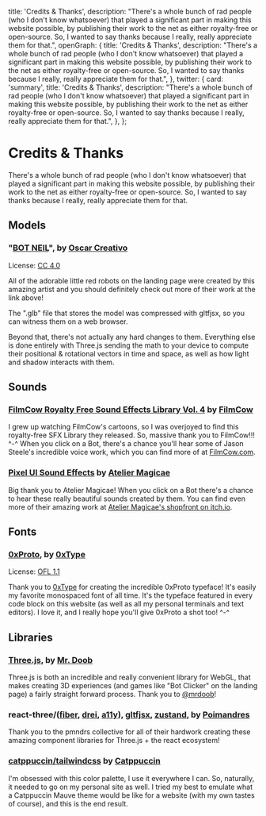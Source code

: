   title: 'Credits & Thanks',
  description:
    "There's a whole bunch of rad people (who I don't know whatsoever) that played a significant part in making this website possible, by publishing their work to the net as either royalty-free or open-source. So, I wanted to say thanks because I really, really appreciate them for that.",
  openGraph: {
    title: 'Credits & Thanks',
    description:
      "There's a whole bunch of rad people (who I don't know whatsoever) that played a significant part in making this website possible, by publishing their work to the net as either royalty-free or open-source. So, I wanted to say thanks because I really, really appreciate them for that.",
  },
  twitter: {
    card: 'summary',
    title: 'Credits & Thanks',
    description:
      "There's a whole bunch of rad people (who I don't know whatsoever) that played a significant part in making this website possible, by publishing their work to the net as either royalty-free or open-source. So, I wanted to say thanks because I really, really appreciate them for that.",
  },
};

# Credits & Thanks

There's a whole bunch of rad people (who I don't know whatsoever) that played a significant part in making this website possible, by publishing their work to the net as either royalty-free or open-source. So, I wanted to say thanks because I really, really appreciate them for that.

## Models

### "[BOT NEIL](https://sketchfab.com/3d-models/bot-neil-animation-by-oscar-creativo-56d5d623bb6c40faaa951aca02080510)", by [Oscar Creativo](https://sketchfab.com/oscar_creativo)

License: [CC 4.0](https://creativecommons.org/licenses/by/4.0/)

All of the adorable little red robots on the landing page were created by this amazing artist and you should definitely check out more of their work at the link above!

The ".glb" file that stores the model was compressed with gltfjsx, so you can witness them on a web browser.

Beyond that, there's not actually any hard changes to them. Everything else is done entirely with Three.js sending the math to your device to compute their positional & rotational vectors in time and space, as well as how light and shadow interacts with them.

## Sounds

### [FilmCow Royalty Free Sound Effects Library Vol. 4](https://filmcow.itch.io/filmcow-sfx-4) by [FilmCow](https://www.filmcow.com/)

I grew up watching FilmCow's cartoons, so I was overjoyed to find this royalty-free SFX Library they released. So, massive thank you to FilmCow!!! ^-^ When you click on a Bot, there's a chance you'll hear some of Jason Steele's incredible voice work, which you can find more of at [FilmCow.com](https://filmcow.com).

### [Pixel UI Sound Effects](https://ateliermagicae.itch.io/pixel-ui-sound-effects) by [Atelier Magicae](https://ateliermagicae.itch.io/)

Big thank you to Atelier Magicae! When you click on a Bot there's a chance to hear these really beautiful sounds created by them. You can find even more of their amazing work at [Atelier Magicae's shopfront on itch.io](https://ateliermagicae.itch.io/).

## Fonts

### [0xProto](https://github.com/0xType/0xProto), by [0xType](https://0xtype.dev/)

License: [OFL 1.1](https://github.com/0xType/0xProto/blob/main/LICENSE)

Thank you to [0xType](https://0xtype.dev/) for creating the incredible 0xProto typeface! It's easily my favorite monospaced font of all time. It's the typeface featured in every code block on this website (as well as all my personal terminals and text editors). I love it, and I really hope you'll give 0xProto a shot too! ^-^

## Libraries

### [Three.js](https://threejs.org/), by [Mr. Doob](https://mrdoob.com/)

Three.js is both an incredible and really convenient library for WebGL, that makes creating 3D experiences (and games like "Bot Clicker" on the landing page) a fairly straight forward process. Thank you to [@mrdoob](https://twitter.com/mrdoob)!

### react-three/([fiber](https://github.com/pmndrs/react-three-fiber), [drei](https://github.com/pmndrs/drei), [a11y](https://github.com/pmndrs/react-three-a11y)), [gltfjsx](https://github.com/pmndrs/gltfjsx), [zustand](https://github.com/pmndrs/zustand), by [Poimandres](https://pmnd.rs/)

Thank you to the pmndrs collective for all of their hardwork creating these amazing component libraries for Three.js + the react ecosystem!

### [catppuccin/tailwindcss](https://github.com/catppuccin/tailwindcss) by [Catppuccin](https://catppuccin.com/)

I'm obsessed with this color palette, I use it everywhere I can. So, naturally, it needed to go on my personal site as well. I tried my best to emulate what a Catppuccin Mauve theme would be like for a website (with my own tastes of course), and this is the end result.
